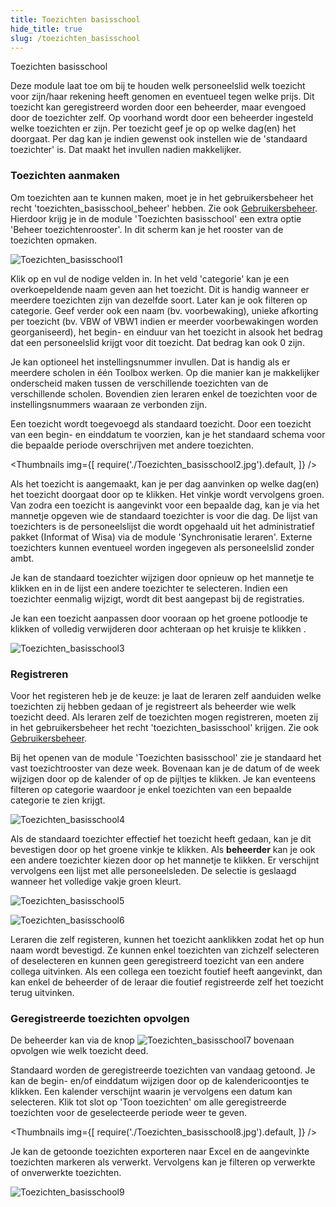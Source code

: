 ```yaml
---
title: Toezichten basisschool 
hide_title: true 
slug: /toezichten_basisschool
---
```


<ImageTitle img="toezichtBasisschool.png">Toezichten basisschool</ImageTitle>

Deze module laat toe om bij te houden welk personeelslid welk toezicht voor zijn/haar rekening heeft genomen en eventueel tegen welke prijs. Dit toezicht kan geregistreerd worden door een beheerder, maar evengoed door de toezichter zelf. Op voorhand wordt door een beheerder ingesteld welke toezichten er zijn. Per toezicht geef je op op welke dag(en) het doorgaat. Per dag kan je indien gewenst ook instellen wie de 'standaard toezichter' is. Dat maakt het invullen nadien makkelijker.

<Youtube url="https://www.youtube.com/embed/3y8LCcaekXw" />

### Toezichten aanmaken
Om toezichten aan te kunnen maken, moet je in het gebruikersbeheer het recht 'toezichten_basisschool_beheer' hebben. Zie ook [Gebruikersbeheer](/gebruikersbeheer). Hierdoor krijg je in de module 'Toezichten basisschool' een extra optie 'Beheer toezichtenrooster'. In dit scherm kan je het rooster van de toezichten opmaken.

![Toezichten_basisschool1](./Toezichten_basisschool1.jpg)

Klik op <LegacyAction img="pluscircle.png" text="Toezicht toevoegen" /> en vul de nodige velden in. In het veld 'categorie' kan je een overkoepeldende naam geven aan het toezicht. Dit is handig wanneer er meerdere toezichten zijn van dezelfde soort. Later kan je ook filteren op categorie. Geef verder ook een naam (bv. voorbewaking), unieke afkorting per toezicht (bv. VBW of VBW1 indien er meerder voorbewakingen worden georganiseerd), het begin- en einduur van het toezicht in alsook het bedrag dat een personeelslid krijgt voor dit toezicht. Dat bedrag kan ook 0 zijn. 

Je kan optioneel het instellingsnummer invullen. Dat is handig als er meerdere scholen in één Toolbox werken. Op die manier kan je makkelijker onderscheid maken tussen de verschillende toezichten van de verschillende scholen. Bovendien zien leraren enkel de toezichten voor de instellingsnummers waaraan ze verbonden zijn.

Een toezicht wordt toegevoegd als standaard toezicht. Door een toezicht van een begin- en einddatum te voorzien, kan je het standaard schema voor die bepaalde periode overschrijven met andere toezichten.

<Thumbnails img={[
    require('./Toezichten_basisschool2.jpg').default, 
]} />

Als het toezicht is aangemaakt, kan je per dag aanvinken op welke dag(en) het toezicht doorgaat door op <LegacyAction img="vinkjeGrijsRond.png" /> te klikken. Het vinkje wordt vervolgens groen. Van zodra een toezicht is aangevinkt voor een bepaalde dag, kan je via het mannetje <LegacyAction img="person.png" /> opgeven wie de standaard toezichter is voor die dag. De lijst van toezichters is de personeelslijst die wordt opgehaald uit het administratief pakket (Informat of Wisa) via de module 'Synchronisatie leraren'. Externe toezichters kunnen eventueel worden ingegeven als personeelslid zonder ambt.  

Je kan de standaard toezichter wijzigen door opnieuw op het mannetje <LegacyAction img="person.png" /> te klikken en in de lijst een andere toezichter te selecteren. Indien een toezichter eenmalig wijzigt, wordt dit best aangepast bij de registraties. 

Je kan een toezicht aanpassen door vooraan op het groene potloodje <LegacyAction img="edit.png" /> te klikken of volledig verwijderen door achteraan op het kruisje <LegacyAction img="remove.png" /> te klikken . 

![Toezichten_basisschool3](./Toezichten_basisschool3.jpg)


### Registreren
Voor het registeren heb je de keuze: je laat de leraren zelf aanduiden welke toezichten zij hebben gedaan of je registreert als beheerder wie welk toezicht deed. Als leraren zelf de toezichten mogen registreren, moeten zij in het gebruikersbeheer het recht 'toezichten_basisschool' krijgen. Zie ook [Gebruikersbeheer](/gebruikersbeheer). 

Bij het openen van de module 'Toezichten basisschool' zie je standaard het vast toezichtrooster van deze week. Bovenaan kan je de datum of de week wijzigen door op de kalender of op de pijltjes te klikken. Je kan eventeens filteren op categorie waardoor je enkel toezichten van een bepaalde categorie te zien krijgt. 

![Toezichten_basisschool4](./Toezichten_basisschool4.jpg)

Als de standaard toezichter effectief het toezicht heeft gedaan, kan je dit bevestigen door op het groene vinkje te klikken. Als **beheerder** kan je ook een andere toezichter kiezen door op het mannetje te klikken. Er verschijnt vervolgens een lijst met alle personeelsleden. De selectie is geslaagd wanneer het volledige vakje groen kleurt. 

![Toezichten_basisschool5](./Toezichten_basisschool5.jpg)

![Toezichten_basisschool6](./Toezichten_basisschool6.jpg)

Leraren die zelf registeren, kunnen het toezicht aanklikken zodat het op hun naam wordt bevestigd. Ze kunnen enkel toezichten van zichzelf selecteren of deselecteren en kunnen geen geregistreerd toezicht van een andere collega uitvinken. Als een collega een toezicht foutief heeft aangevinkt, dan kan enkel de beheerder of de leraar die foutief registreerde zelf het toezicht terug uitvinken.

 
### Geregistreerde toezichten opvolgen

De beheerder kan via de knop ![Toezichten_basisschool7](./Toezichten_basisschool7.jpg) bovenaan opvolgen wie welk toezicht deed.

Standaard worden de geregistreerde toezichten van vandaag getoond. Je kan de begin- en/of einddatum wijzigen door op de kalendericoontjes te klikken. Een kalender verschijnt waarin je vervolgens een datum kan selecteren. Klik tot slot op 'Toon toezichten' om alle geregistreerde toezichten voor de geselecteerde periode weer te geven. 

<Thumbnails img={[
    require('./Toezichten_basisschool8.jpg').default, 
]} />

Je kan de getoonde toezichten exporteren naar Excel en de aangevinkte toezichten markeren als verwerkt. Vervolgens kan je filteren op verwerkte of onverwerkte toezichten.  

![Toezichten_basisschool9](./Toezichten_basisschool9.jpg)

